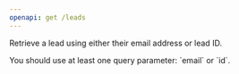 ```yaml
---
openapi: get /leads
---
```


<SnippetObjectReference objectName="Lead" objectPath="lead" />

Retrieve a lead using either their email address or lead ID.

<Note>
You should use at least one query parameter: `email` or `id`.
</Note>